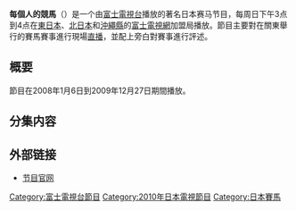 {{no footnotes|time=2014-03-25T11:09:50+00:00}}
{{Expand Japanese|みんなのKEIBA}}
{{Infobox television
| 名稱               = 每個人的競馬
| original_name      = ''みんなのKEIBA''
| 圖片               = 
| 圖說               = 《每個人的競馬》的LOGO
| 分類               = 綜藝節目
| 每集長             = 60分鐘
| 主持              = [[優木真央美|優木真央美]]<br />福原直英<br />細江純子<br />松本浩志<br />井崎脩五郎<br /> [[大岛麻衣|大岛麻衣]]
| 播放日期　     = 每週日 15:00 - 16:00
| 開始 = {{start date|2010|01|10}}
 | 電視台           = [[富士電視台|富士電視台]]
}}

'''每個人的競馬'''（{{lang-ja|みんなのKEIBA}}）是一个由[[富士電視台|富士電視台]]播放的著名日本赛马节目，每周日下午3点到4点在[[東日本|東日本]]、[[北日本|北日本]]和[[沖繩縣|沖繩縣]]的[[富士電視網|富士電視網]]加盟局播放。節目主要對在關東舉行的賽馬賽事進行現場[[直播|直播]]，並配上旁白對賽事進行評述。

== 概要 ==
節目在2008年1月6日到2009年12月27日期間播放。

== 分集内容 ==

== 外部链接 ==
*[https://web.archive.org/web/20140216183200/http://www.fujitv.co.jp/sports/keiba/index.html 节目官网]

{{DEFAULTSORT:Minna no Keiba}}
[[Category:富士電視台節目|Category:富士電視台節目]]
[[Category:2010年日本電視節目|Category:2010年日本電視節目]]
[[Category:日本賽馬|Category:日本賽馬]]